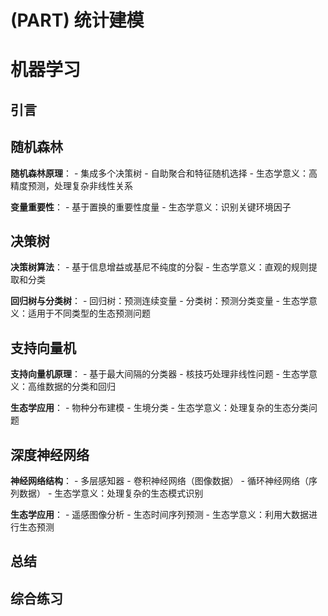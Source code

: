 # (PART) 统计建模

# 机器学习

## 引言

## 随机森林

**随机森林原理**：
- 集成多个决策树
- 自助聚合和特征随机选择
- 生态学意义：高精度预测，处理复杂非线性关系

**变量重要性**：
- 基于置换的重要性度量
- 生态学意义：识别关键环境因子

## 决策树

**决策树算法**：
- 基于信息增益或基尼不纯度的分裂
- 生态学意义：直观的规则提取和分类

**回归树与分类树**：
- 回归树：预测连续变量
- 分类树：预测分类变量
- 生态学意义：适用于不同类型的生态预测问题

## 支持向量机

**支持向量机原理**：
- 基于最大间隔的分类器
- 核技巧处理非线性问题
- 生态学意义：高维数据的分类和回归

**生态学应用**：
- 物种分布建模
- 生境分类
- 生态学意义：处理复杂的生态分类问题

## 深度神经网络

**神经网络结构**：
- 多层感知器
- 卷积神经网络（图像数据）
- 循环神经网络（序列数据）
- 生态学意义：处理复杂的生态模式识别

**生态学应用**：
- 遥感图像分析
- 生态时间序列预测
- 生态学意义：利用大数据进行生态预测


## 总结

## 综合练习